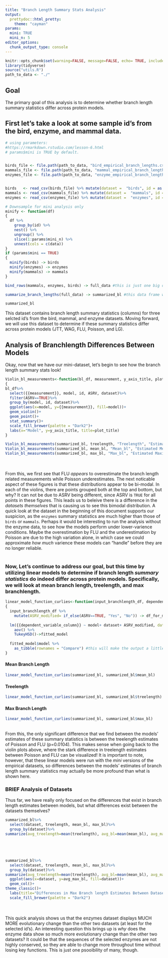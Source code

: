 ```yaml
---
title: "Branch Length Summary Stats Analysis"
output: 
  prettydoc::html_pretty:
    theme: "cayman"
params: 
  mini: TRUE
  mini_n: 5
editor_options: 
  chunk_output_type: console
---
```


```r
knitr::opts_chunk$set(warning=FALSE, message=FALSE, echo= TRUE, include = TRUE)
library(tidyverse)
source("utils.R")
path_to_data <- "./" 
```

## Goal
The primary goal of this analysis is to determine whether branch length summary statistics differ across protein models.

## First let's take a look at some sample id's from the bird, enzyme, and mammal data.

```r

# using parameters:
#https://rmarkdown.rstudio.com/lesson-6.html
# params$mini is TRUE by default. 


birds_file <- file.path(path_to_data, "bird_empirical_branch_lengths.csv")
mammals_file <- file.path(path_to_data, "mammal_empirical_branch_lengths.csv")
enzymes_file <- file.path(path_to_data, "enzyme_empirical_branch_lengths.csv")


birds   <- read_csv(birds_file) %>% mutate(dataset =  "birds", id = as.character(id))
mammals <- read_csv(mammals_file) %>% mutate(dataset =  "mammals", id = as.character(id))
enzymes <- read_csv(enzymes_file) %>% mutate(dataset =  "enzymes", id = as.character(id))

# Downsample for mini analysis only
minify <- function(df) 
{
  df %>%
    group_by(id) %>% 
    nest() %>%
    ungroup() %>%
    slice(1:params$mini_n) %>%
    unnest(cols = c(data))
}
if (params$mini == TRUE) 
{
  minify(birds) -> birds 
  minify(enzymes) -> enzymes
  minify(mammals) -> mammals
}

bind_rows(mammals, enzymes, birds) -> full_data #this is just one big data frame consisting of the three datasets

summarize_branch_lengths(full_data) -> summarized_bl #this data frame will have branch length summary statistics

summarized_bl
```
This dataset contains branch length summary statistics (columns) for three selcted id's from the bird, mammal, and enzyme datasets. Moving forward, we will use this dataset to determine if these summary statistics differ across protein models (JTT, WAG, FLU, Poisson, and LG). 

## Analysis of Branchlength Differences Between Models 
Okay, now that we have our mini-dataset, let's begin to see how the branch length summary stats look!

```r

Violin_bl_measurements<-function(bl_df, measurement, y_axis_title, plot_title)
{
bl_df%>%
  select({{measurement}}, model, id, ASRV, dataset)%>%
  filter(ASRV==TRUE)%>%
  group_by(model, id, dataset)%>%
  ggplot(aes(x=model, y={{measurement}}, fill=model))+
  geom_violin()+
  geom_point()+
  stat_summary()+
  scale_fill_brewer(palette = "Dark2")+
  labs(x="Model", y=y_axis_title, title=plot_title)
}

```

```r
Violin_bl_measurements(summarized_bl, treelength, "Treelength", "Estimated Treelengths for Selected Id's")
Violin_bl_measurements(summarized_bl, mean_bl, "Mean_bl", "Estimated Mean Branchlengths for Selected Id's")
Violin_bl_measurements(summarized_bl, max_bl, "Max_bl", "Estimated Maximum Branchlengths for Selected Id's")
```
<br><br>
From this, we first see that FLU *appears* to overestimate the branch length related measurements while Poisson underestimates. The next noticable aspect of these figures is that these distributions appear to be bi-modal. In each of the violins, there are points grouped both at the top and bottom, but why? It can not be due to ASRV being different, since ASRV is `TRUE` for all points in these figures. This leads us to beleive there is a difference in the *datasets themselves* that is causing us to see this bimodal distribution. A quick look at the dataset in the beginning of this document supports our suspicion, as the `enzymes` summary statistics are much higher than those of `birds` or `mammals`. Perhaps it would be interesting to run the analysis without the enzyme data, to see how the models perform under lower-varience conditions. Maybe the overestimation by FLU and the underestimation by Poisson are due to the high variation alone, in which case we could approximate *how much* varience these models can "handle" before they are no longer reliable. 
<br><br>

### Now, Let's continue to address our goal, but this time by utilizing linear models to determine if branch length *summary statistics* do indeed differ across protein models. Specifically, we will look at mean branch length, treelength, and max branchlength.

```r
linear_model_function_curlies<-function(input_branchlength_df, dependent_variable_column)
{
  input_branchlength_df %>%
    mutate(ASRV_modified= if_else(ASRV==TRUE, "Yes", "No")) -> df_for_modeling #need to make ASRV non-boolean
  
  lm({{dependent_variable_column}} ~ model+ dataset+ ASRV_modified, data= df_for_modeling) %>% #since we are referring to a column,we need to use curlies
    aov() %>%
    TukeyHSD()->fitted_model
  
  fitted_model$model %>% 
    as_tibble(rownames = "Compare") #this will make the output a little nicer
}

```
#### Mean Branch Length
``` r
linear_model_function_curlies(summarized_bl, summarized_bl$mean_bl)
```

#### Treelength
```r
linear_model_function_curlies(summarized_bl, summarized_bl$treelength)
```

#### Max Branch Length
```r
linear_model_function_curlies(summarized_bl, summarized_bl$max_bl)
```

<br>
From this, the only significant difference that we find between the models' estimates of these summary statistics is between the treelength estimates of Poisson and FLU (p=0.0104). This makes sense when going back to the violin plots above, where the stark difference in treelength estimates between Poisson and FLU can be visualized! It is important to note, however, that these linear models were run with the *mini* versions of the empirical datasets, so differences between the models' estimates of branch length summary statistics may actually be more profound than what is shown here. 

### BRIEF Analysis of Datasets
Thus far, we have really only focused on the differences that exist in branch length estimates between models, but what differences exist between the datasets themselves?

```r

summarized_bl%>%
  select(dataset, treelength, mean_bl, max_bl)%>%
  group_by(dataset)%>%
summarize(avg_treelength=mean(treelength), avg_bl=mean(mean_bl), avg_max_bl=mean(max_bl))





summarized_bl%>%
  select(dataset, treelength, mean_bl, max_bl)%>%
  group_by(dataset)%>%
summarize(avg_treelength=mean(treelength), avg_bl=mean(mean_bl), avg_max_bl=mean(max_bl))%>%
  ggplot(aes(x=dataset, y=avg_max_bl, fill=dataset))+
  geom_col()+
theme_classic()+
  labs(title="Differences in Max Branch length Estimates Between Datasets", x="Dataset", y="Average Max Branchlength")+
  scale_fill_brewer(palette = "Dark2")

```
<br><br>
This quick analysis shows us that the enzymes dataset displays MUCH MORE evolutionary change than the other two datasets (at least for the selected id's). An interesting question this brings up is *why* does the enzyme data show so much more evolutionary change than the other two datasets? It could be that the sequences of the selected enzymes are not highly conserved, so they are able to change more throughout time without losing key functions. This is just one psooibility of many, though. 

